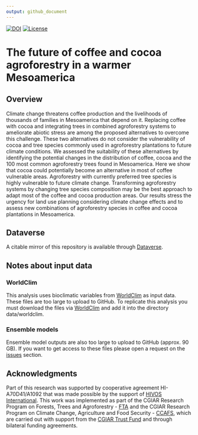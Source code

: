 ```yaml
---
output: github_document
---
```


<!-- badges: start -->
[![DOI](https://img.shields.io/badge/DOI-10.1038%2Fs41598--019--45491--7-blue.svg)](https://doi.org/10.1038/s41598-019-45491-7)
[![License](https://img.shields.io/badge/License-CC%20BY%204.0-blue.svg)](https://creativecommons.org/licenses/by/4.0/)
<!-- badges: end -->

# The future of coffee and cocoa agroforestry in a warmer Mesoamerica

## Overview

Climate change threatens coffee production and the livelihoods of thousands of families in Mesoamerica that depend on it. Replacing coffee with cocoa and integrating trees in combined agroforestry systems to ameliorate abiotic stress are among the proposed alternatives to overcome this challenge. These two alternatives do not consider the vulnerability of cocoa and tree species commonly used in agroforestry plantations to future climate conditions. We assessed the suitability of these alternatives by identifying the potential changes in the distribution of coffee, cocoa and the 100 most common agroforestry trees found in Mesoamerica. Here we show that cocoa could potentially become an alternative in most of coffee vulnerable areas. Agroforestry with currently preferred tree species is highly vulnerable to future climate change. Transforming agroforestry systems by changing tree species composition may be the best approach to adapt most of the coffee and cocoa production areas. Our results stress the urgency for land use planning considering climate change effects and to assess new combinations of agroforestry species in coffee and cocoa plantations in Mesoamerica.

## Dataverse

A citable mirror of this repository is available through [Dataverse](https://doi.org/10.7910/DVN/0O1GW1). 


## Notes about input data

### WorldClim

This analysis uses bioclimatic variables from [WorldClim](http://www.worldclim.org/version1) as input data. These files are too large to upload to GitHub. To replicate this analysis you must download the files via [WorldClim](http://www.worldclim.org/version1) and add it into the directory data/worldclim.

### Ensemble models

Ensemble model outputs are also too large to upload to GitHub (approx. 90 GB). If you want to get access to these files please open a request on the [issues](https://github.com/agrobioinfoservices/enm_agroforestry/issues) section.

## Acknowledgments

Part of this research was supported by cooperative agreement HI-A70D41/A1092 that was made possible by the support of [HIVOS International](https://www.hivos.org/). This work was implemented as part of the CGIAR Research Program on Forests, Trees and Agroforestry - [FTA](http://www.foreststreesagroforestry.org/) and the CGIAR Research Program on Climate Change, Agriculture and Food Security - [CCAFS](https://ccafs.cgiar.org/), which are carried out with support from the [CGIAR Trust Fund](https://www.cgiar.org/funders) and through bilateral funding agreements.